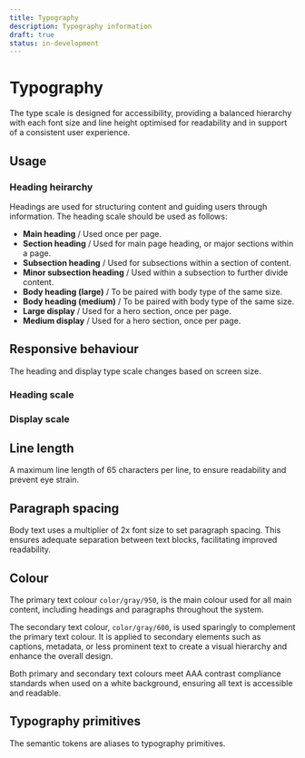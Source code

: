 ```yaml
---
title: Typography
description: Typography information
draft: true
status: in-development
---
```


# Typography

The type scale is designed for accessibility, providing a balanced hierarchy with each font size and line height optimised for readability and in support of a consistent user experience.

## Usage

### Heading heirarchy

Headings are used for structuring content and guiding users through information. The heading scale should be used as follows:

- **Main heading** / Used once per page.
- **Section heading** / Used for main page heading, or major sections within a page.
- **Subsection heading** / Used for subsections within a section of content.
- **Minor subsection heading** / Used within a subsection to further divide content.
- **Body heading (large)** / To be paired with body type of the same size.
- **Body heading (medium)** / To be paired with body type of the same size.
- **Large display** / Used for a hero section, once per page.
- **Medium display** / Used for a hero section, once per page.

## Responsive behaviour

The heading and display type scale changes based on screen size.

### Heading scale

<HeadingResponsiveSizes />

### Display scale

<DisplayResponsiveSizes />

## Line length

A maximum line length of 65 characters per line, to ensure readability and prevent eye strain.

## Paragraph spacing

Body text uses a multiplier of 2x font size to set paragraph spacing. This ensures adequate separation between text blocks, facilitating improved readability.

## Colour

The primary text colour `color/gray/950`, is the main colour used for all main content, including headings and paragraphs throughout the system.

The secondary text colour, `color/gray/600`, is used sparingly to complement the primary text colour. It is applied to secondary elements such as captions, metadata, or less prominent text to create a visual hierarchy and enhance the overall design.

Both primary and secondary text colours meet AAA contrast compliance standards when used on a white background, ensuring all text is accessible and readable.

## Typography primitives

The semantic tokens are aliases to typography primitives.

<TypographyTable />

